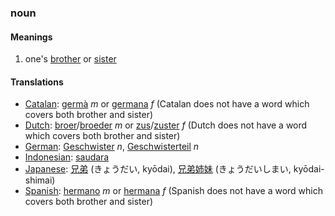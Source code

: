 ===noun===
====Meanings====
#one's [[brother]] or [[sister]]
====Translations====
*[[Catalan]]: [[germà]] ''m'' or [[germana]] ''f'' (Catalan does not have a word which covers both brother and sister)
*[[Dutch]]: [[broer]]/[[broeder]] ''m'' or [[zus]]/[[zuster]] ''f'' (Dutch does not have a word which covers both brother and sister)
*[[German]]: [[Geschwister]] ''n'', [[Geschwisterteil]] ''n''
*[[Indonesian]]: [[saudara]]
*[[Japanese]]: [[兄弟]] (きょうだい, kyōdai), [[兄弟姉妹]] (きょうだいしまい, kyōdai-shimai)
*[[Spanish]]: [[hermano]] ''m'' or [[hermana]] ''f'' (Spanish does not have a word which covers both brother and sister)